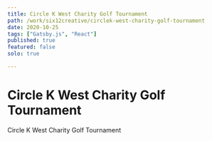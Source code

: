 ```yaml
---
title: Circle K West Charity Golf Tournament
path: /work/six12creative/circlek-west-charity-golf-tournament
date: 2020-10-25
tags: ["Gatsby.js", "React"]
published: true
featured: false
solo: true

---
```


# Circle K West Charity Golf Tournament

<!-- ![Circle K West Charity Golf Tournament Banner](../../images/drink-snack-score/drink-snack-score.png) -->

Circle K West Charity Golf Tournament

